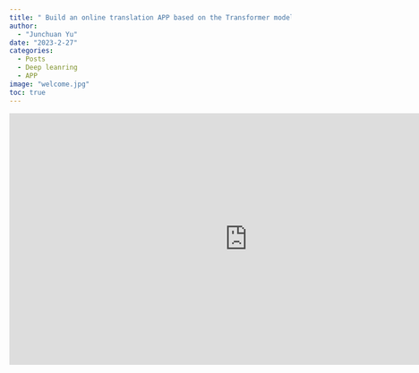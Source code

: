 ```yaml
---
title: " Build an online translation APP based on the Transformer model "
author: 
  - "Junchuan Yu"
date: "2023-2-27"
categories:
  - Posts
  - Deep leanring
  - APP
image: "welcome.jpg"
toc: true
---
```




<iframe
	src="https://junchuanyu-tools.hf.space"
	frameborder="0"
	width="850"
	height="450"
></iframe>
